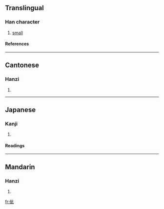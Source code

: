 ==Translingual==
===Han character===
{{Han char|rad=人|as=05|sn=7|four=2121<sub>0</sub>|canj=人卜一心 (OYMP)}}
# [[small]]
====References====
{{Han ref|kx=0098.060|dkj=00502|dj=0206.170|hdz=10147.060|uh=4F4C|ud=20300|bh=CBBD|bd=52157}}
----
==Cantonese==
===Hanzi===
{{yue-hanzi|jyut=|y=chi2}}
# {{defn|Cantonese}}
----
==Japanese==
===Kanji===
{{ja-kanji|grade=|rs=人05}}
# {{defn|Japanese}} 
====Readings====
{{ja-readings|on=[[し]] (shi)|kun=[[ちいさい]] (chiisai)}}
----
==Mandarin==
===Hanzi===
{{cmn-hanzi|pin=[[cǐ]] (ci3)|wg=tz'u<sup>3</sup>}}
# {{defn|Mandarin}}

[[fr:佌]]